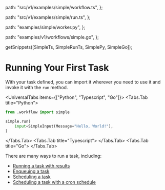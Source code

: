 
  path: "src/v1/examples/simple/workflow.ts",
};

  path: "src/v1/examples/simple/run.ts",
};

  path: "examples/simple/worker.py",
};

  path: "examples/v1/workflows/simple.go",
};

  getSnippets([SimpleTs, SimpleRunTs, SimplePy, SimpleGo]);

# Running Your First Task

With your task defined, you can import it wherever you need to use it and invoke it with the `run` method.

<UniversalTabs items={["Python", "Typescript", "Go"]}>
  <Tabs.Tab title="Python">

```python
from .workflow import simple

simple.run(
    input=SimpleInput(Message="Hello, World!"),
)
```

</Tabs.Tab>
<Tabs.Tab title="Typescript">
<GithubSnippet src={SimpleRunTs} target="Running a Task" />
</Tabs.Tab>
<Tabs.Tab title="Go">
<GithubSnippet src={SimpleGo} target="Running a Task" />
</Tabs.Tab>
</UniversalTabs>

There are many ways to run a task, including:

- [Running a task with results](./run-with-results.mdx)
- [Enqueuing a task](./enqueue-runs.mdx)
- [Scheduling a task](./scheduled-runs.mdx)
- [Scheduling a task with a cron schedule](./cron-schedules.mdx)
